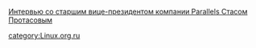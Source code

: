 [[Интервью со старшим вице-президентом компании Parallels Стасом Протасовым]]

[[category:Linux.org.ru]]